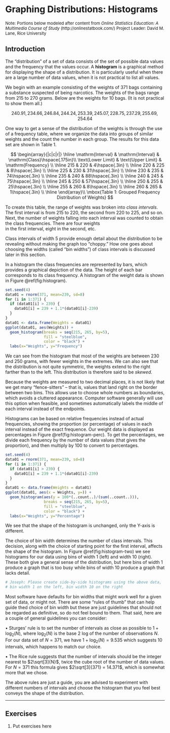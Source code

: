 # Graphing Distributions: Histograms

 <font size="2"> Note: Portions below modeled after content from
 *Online Statistics Education: A Multimedia Course of Study* 
 (http://onlinestatbook.com/) Project Leader: David M. Lane, Rice University </font>
 
## Introduction

The "distribution" of a set of data consists of the set of possible data values and the
frequency that the values occur.
A **histogram** is a graphical method for displaying the shape of a distribution. 
It is particularly useful when there are a large number of data values, when
it is not practical to list all values. 

We begin with an example consisting of the weights of 371 bags containing a
substance suspected of being narcotics.  The weights of the bags range from
215 to 270 grams.  Below are the weights for 10 bags.  (It is not
practical to show them all.)

$$
240.91, 234.66, 246.84, 244.24, 253.39, 245.07, 228.75, 237.29, 255.69, 254.64
$$

One way to get a sense of the distribution of the weights is through the
use of a frequency table, where we organize the data into groups of similar
weights and the count the number in each group.  The results for this
data set are shown in Table 1.

$$
\begin{array}{|c|c|r|} \hline
\mathrm{Interval} & \mathrm{Interval} & \mathrm{Class}\hspace{.175in}\\
\text{Lower Limit} & \text{Upper Limit} & \mathrm{Frequency} \\ \hline
215 & 220 & 4\hspace{.3in} \\  \hline
220 & 225  & 8\hspace{.3in} \\  \hline
225 & 230 & 31\hspace{.3in} \\  \hline
230 & 235 & 74\hspace{.3in} \\  \hline
235 & 240 & 88\hspace{.3in} \\  \hline
240 & 245 & 75\hspace{.3in} \\  \hline
245 & 250 & 57\hspace{.3in} \\  \hline
250 & 255 & 25\hspace{.3in} \\  \hline
255 & 260 & 8\hspace{.3in} \\  \hline
260 & 265 & 1\hspace{.3in} \\  \hline
\end{array}\\
\mbox{Table 1: Grouped Frequency Distribution of Weights}
$$

To create this table, the range of weights was broken into *class intervals*. 
The first interval is from 215 to 220, the second from 220 to 225, and so on. Next, the number of weights
falling into each interval was counted to obtain the class frequencies. There are four weights  
in the first interval, eight in the second, etc.

Class intervals of width 5 provide enough detail about the distribution to be revealing without 
making the graph too "choppy." How one goes about choosing the widths (called "bin widths") of 
class intervals is discussed later in this section. 

In a histogram the class frequencies are represented by bars, which provides a graphical
depiction of the data.  The height of each bar corresponds 
to its class frequency. A histogram of the weight data is shown in Figure \@ref(fig:histogram).

```r
set.seed(4)
data01 = rnorm(371, mean=239, sd=8)
for (i in 1:371) {
  if (data01[i] > 239) {
    data01[i] = 239 + 1.1*(data01[i]-239)
  }
}
data01 <- data.frame(Weights = data01)
ggplot(data01, aes(Weights)) + 
  geom_histogram(breaks = seq(215, 265, by=5),
                 fill = "steelblue",
                 color = "black") + 
  labs(x="Weights", y="Frequency")
```

We can see from the histogram that most of the weights are between 230 and 250 grams,
with fewer weights in the extremes.  We can also see that the distribution is not 
quite symmetric, the weights extend to the right farther than to the left.  This
distribution is therefore said to be *skewed*.

Because the weights are measured to two decimal 
places, it is not likely that we get many "fence-sitters" -- that is, values
that land right on the border between two bins.  This allows use to choose
whole numbers as boundaries, which avoids a cluttered appearance.  Computer
software generally will use this option when feasible, and sometimes automatically
labels the middle of each interval instead of the endpoints.

Histograms can be based on relative frequencies instead of actual frequencies,
showing the proportion (or percentage) of values in each interval instead of
the exact frequence.  Our weight data is displayed as percentages in 
Figure \@ref(fig:histogram-perc).  To get the percentages, we divide
each frequency by the number of data values (that gives the proportion), and
then multiply by 100 to convert to percentages.

```r
set.seed(4)
data01 = rnorm(371, mean=239, sd=8)
for (i in 1:371) {
  if (data01[i] > 239) {
    data01[i] = 239 + 1.1*(data01[i]-239)
  }
}
data01 <- data.frame(Weights = data01)
ggplot(data01, aes(x = Weights, y=)) + 
  geom_histogram(aes(y = 100*(..count..)/(sum(..count..))),
                 breaks = seq(215, 265, by=5),
                 fill = "steelblue",
                 color = "black") + 
  labs(x="Weights", y="Percentage")
```

We see that the shape of the histogram is unchanged, only the Y-axis is
different.

The choice of bin width determines the number of class intervals. 
This decision, along with the choice of starting point for the first interval, 
affects the shape of the histogram. In Figure \@ref(fig:histogram-two) we see
histograms for our data using bins of width 1 (left) and width 10 (right).
These both give a general sense of the distribution, but here bins of width 1
produce a graph that is too busy while bins of width 10 produce a graph that
lacks detail.

```r

# Joseph: Please create side-by-side histograms using the above data, 
# bin width 1 on the left, bin width 10 on the right
```

Most software have defaults for bin widths that might work well for a given set
of data, or might not.  There are some "rules of thumb" that can help guide
thed choice of bin width but these are just guidelines that should not be
regarded as definitive, so do not feel bound to them.  That said, here are
a couple of general guidelines you can consider:

$\bullet$ Sturges' rule is to set the number of intervals as close as possible to 
$1 + \log_2(N)$, where $\log_2(N)$ is the base 2 log of the number of 
observations $N$. For our data set of $N = 371$, we have $1 + \log_2(N) = 9.535$
which suggests 10 intervals, which happens to match our choice.

$\bullet$ The Rice rule suggests that the number of intervals should be the integer
nearest to $2\sqrt[3]{N}$, twice the cube root of the number of data values.
For $N = 371$ this formula gives $2\sqrt[3]{371} = 14.371$, which is somewhat more
that we chose.

The above rules are just a guide, you are advised to experiment with different 
numbers of intervals and choose the histogram that you feel best conveys the
shape of the distribution.

---

## Exercises

1. $\text{Put exercises here}$
